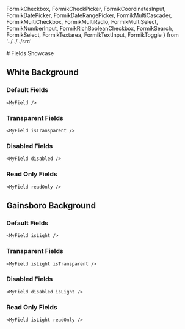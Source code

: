   FormikCheckbox,
  FormikCheckPicker,
  FormikCoordinatesInput,
  FormikDatePicker,
  FormikDateRangePicker,
  FormikMultiCascader,
  FormikMultiCheckbox,
  FormikMultiRadio,
  FormikMultiSelect,
  FormikNumberInput,
  FormikRichBooleanCheckbox,
  FormikSearch,
  FormikSelect,
  FormikTextarea,
  FormikTextInput,
  FormikToggle
} from '../../../src'

<DocumentationBox>
  # Fields Showcase

  ## White Background

  ### Default Fields

  `<MyField />`

  <Form>
    <LightBox>
      <FormikCheckbox {...FormikCheckboxStoryMeta.args} />
      <FormikCheckPicker {...FormikCheckPickerStoryMeta.args} />
      <FormikCoordinatesInput {...FormikCoordinatesInputStoryMeta.args} />
      <FormikDatePicker {...FormikDatePickerStoryMeta.args} />
      <FormikDateRangePicker {...FormikDateRangePickerStoryMeta.args} />
      <FormikMultiCascader {...FormikMultiCascaderStoryMeta.args} />
      <FormikMultiCheckbox {...FormikMultiCheckboxStoryMeta.args} />
      <FormikMultiRadio {...FormikMultiRadioStoryMeta.args} />
      <FormikMultiSelect {...FormikMultiSelectStoryMeta.args} />
      <FormikNumberInput {...FormikNumberInputStoryMeta.args} />
      <FormikRichBooleanCheckbox {...FormikRichBooleanCheckboxStoryMeta.args} />
      <FormikSearch {...FormikSearchStoryMeta.args} />
      <FormikSelect {...FormikSelectStoryMeta.args} />
      <FormikTextarea {...FormikTextareaStoryMeta.args} />
      <FormikTextInput {...FormikTextInputStoryMeta.args} />
      <FormikToggle {...FormikToggleStoryMeta.args} />
    </LightBox>
  </Form>

  ### Transparent Fields

  `<MyField isTransparent />`

  <Form>
    <LightBox>
      <FormikCheckbox {...FormikCheckboxStoryMeta.args} isTransparent />
      <FormikCheckPicker {...FormikCheckPickerStoryMeta.args} isTransparent />
      <FormikCoordinatesInput {...FormikCoordinatesInputStoryMeta.args} isTransparent />
      <FormikDatePicker {...FormikDatePickerStoryMeta.args} isTransparent />
      <FormikDateRangePicker {...FormikDateRangePickerStoryMeta.args} isTransparent />
      <FormikMultiCascader {...FormikMultiCascaderStoryMeta.args} isTransparent />
      <FormikMultiCheckbox {...FormikMultiCheckboxStoryMeta.args} isTransparent />
      <FormikMultiRadio {...FormikMultiRadioStoryMeta.args} isTransparent />
      <FormikMultiSelect {...FormikMultiSelectStoryMeta.args} isTransparent />
      <FormikNumberInput {...FormikNumberInputStoryMeta.args} isTransparent />
      <FormikRichBooleanCheckbox {...FormikRichBooleanCheckboxStoryMeta.args} isTransparent />
      <FormikSearch {...FormikSearchStoryMeta.args} isTransparent />
      <FormikSelect {...FormikSelectStoryMeta.args} isTransparent />
      <FormikTextarea {...FormikTextareaStoryMeta.args} isTransparent />
      <FormikTextInput {...FormikTextInputStoryMeta.args} isTransparent />
      <FormikToggle {...FormikToggleStoryMeta.args} isTransparent />
    </LightBox>
  </Form>

  ### Disabled Fields

  `<MyField disabled />`

  <Form>
    <LightBox>
      <FormikCheckbox {...FormikCheckboxStoryMeta.args} disabled />
      <FormikCheckPicker {...FormikCheckPickerStoryMeta.args} disabled />
      <FormikCoordinatesInput {...FormikCoordinatesInputStoryMeta.args} disabled />
      <FormikDatePicker {...FormikDatePickerStoryMeta.args} disabled />
      <FormikDateRangePicker {...FormikDateRangePickerStoryMeta.args} disabled />
      <FormikMultiCascader {...FormikMultiCascaderStoryMeta.args} disabled />
      <FormikMultiCheckbox {...FormikMultiCheckboxStoryMeta.args} disabled />
      <FormikMultiRadio {...FormikMultiRadioStoryMeta.args} disabled />
      <FormikMultiSelect {...FormikMultiSelectStoryMeta.args} disabled />
      <FormikNumberInput {...FormikNumberInputStoryMeta.args} disabled />
      <FormikRichBooleanCheckbox {...FormikRichBooleanCheckboxStoryMeta.args} disabled />
      <FormikSearch {...FormikSearchStoryMeta.args} disabled />
      <FormikSelect {...FormikSelectStoryMeta.args} disabled />
      <FormikTextarea {...FormikTextareaStoryMeta.args} disabled />
      <FormikTextInput {...FormikTextInputStoryMeta.args} disabled />
      <FormikToggle {...FormikToggleStoryMeta.args} disabled />
    </LightBox>
  </Form>

  ### Read Only Fields

  `<MyField readOnly />`

  <Form>
    <LightBox>
      <FormikCheckbox {...FormikCheckboxStoryMeta.args} readOnly />
      <FormikCheckPicker {...FormikCheckPickerStoryMeta.args} readOnly />
      <FormikCoordinatesInput {...FormikCoordinatesInputStoryMeta.args} readOnly />
      <FormikDatePicker {...FormikDatePickerStoryMeta.args} readOnly />
      <FormikDateRangePicker {...FormikDateRangePickerStoryMeta.args} readOnly />
      <FormikMultiCascader {...FormikMultiCascaderStoryMeta.args} readOnly />
      <FormikMultiCheckbox {...FormikMultiCheckboxStoryMeta.args} readOnly />
      <FormikMultiRadio {...FormikMultiRadioStoryMeta.args} readOnly />
      <FormikMultiSelect {...FormikMultiSelectStoryMeta.args} readOnly />
      <FormikNumberInput {...FormikNumberInputStoryMeta.args} readOnly />
      <FormikRichBooleanCheckbox {...FormikRichBooleanCheckboxStoryMeta.args} readOnly />
      <FormikSearch {...FormikSearchStoryMeta.args} readOnly />
      <FormikSelect {...FormikSelectStoryMeta.args} readOnly />
      <FormikTextarea {...FormikTextareaStoryMeta.args} readOnly />
      <FormikTextInput {...FormikTextInputStoryMeta.args} readOnly />
      <FormikToggle {...FormikToggleStoryMeta.args} readOnly />
    </LightBox>
  </Form>

  ## Gainsboro Background

  ### Default Fields

  `<MyField isLight />`

  <Form>
    <DarkBox>
      <FormikCheckbox {...FormikCheckboxStoryMeta.args} isLight />
      <FormikCheckPicker {...FormikCheckPickerStoryMeta.args} isLight />
      <FormikCoordinatesInput {...FormikCoordinatesInputStoryMeta.args} isLight />
      <FormikDatePicker {...FormikDatePickerStoryMeta.args} isLight />
      <FormikDateRangePicker {...FormikDateRangePickerStoryMeta.args} isLight />
      <FormikMultiCascader {...FormikMultiCascaderStoryMeta.args} isLight />
      <FormikMultiCheckbox {...FormikMultiCheckboxStoryMeta.args} isLight />
      <FormikMultiRadio {...FormikMultiRadioStoryMeta.args} isLight />
      <FormikMultiSelect {...FormikMultiSelectStoryMeta.args} isLight />
      <FormikNumberInput {...FormikNumberInputStoryMeta.args} isLight />
      <FormikRichBooleanCheckbox {...FormikRichBooleanCheckboxStoryMeta.args} isLight />
      <FormikSearch {...FormikSearchStoryMeta.args} isLight />
      <FormikSelect {...FormikSelectStoryMeta.args} isLight />
      <FormikTextarea {...FormikTextareaStoryMeta.args} isLight />
      <FormikTextInput {...FormikTextInputStoryMeta.args} isLight />
      <FormikToggle {...FormikToggleStoryMeta.args} isLight />
    </DarkBox>
  </Form>

  ### Transparent Fields

  `<MyField isLight isTransparent />`

  <Form>
    <DarkBox>
      <FormikCheckbox {...FormikCheckboxStoryMeta.args} isLight isTransparent />
      <FormikCheckPicker {...FormikCheckPickerStoryMeta.args} isLight isTransparent />
      <FormikCoordinatesInput {...FormikCoordinatesInputStoryMeta.args} isLight isTransparent />
      <FormikDatePicker {...FormikDatePickerStoryMeta.args} isLight isTransparent />
      <FormikDateRangePicker {...FormikDateRangePickerStoryMeta.args} isLight isTransparent />
      <FormikMultiCascader {...FormikMultiCascaderStoryMeta.args} isLight isTransparent />
      <FormikMultiCheckbox {...FormikMultiCheckboxStoryMeta.args} isLight isTransparent />
      <FormikMultiRadio {...FormikMultiRadioStoryMeta.args} isLight isTransparent />
      <FormikMultiSelect {...FormikMultiSelectStoryMeta.args} isLight isTransparent />
      <FormikNumberInput {...FormikNumberInputStoryMeta.args} isLight isTransparent />
      <FormikRichBooleanCheckbox {...FormikRichBooleanCheckboxStoryMeta.args} isLight isTransparent />
      <FormikSearch {...FormikSearchStoryMeta.args} isLight isTransparent />
      <FormikSelect {...FormikSelectStoryMeta.args} isLight isTransparent />
      <FormikTextarea {...FormikTextareaStoryMeta.args} isLight isTransparent />
      <FormikTextInput {...FormikTextInputStoryMeta.args} isLight isTransparent />
      <FormikToggle {...FormikToggleStoryMeta.args} isLight isTransparent />
    </DarkBox>
  </Form>

  ### Disabled Fields

  `<MyField disabled isLight />`

  <Form>
    <DarkBox>
      <FormikCheckbox {...FormikCheckboxStoryMeta.args} disabled isLight />
      <FormikCheckPicker {...FormikCheckPickerStoryMeta.args} disabled isLight />
      <FormikCoordinatesInput {...FormikCoordinatesInputStoryMeta.args} disabled isLight />
      <FormikDatePicker {...FormikDatePickerStoryMeta.args} disabled isLight />
      <FormikDateRangePicker {...FormikDateRangePickerStoryMeta.args} disabled isLight />
      <FormikMultiCascader {...FormikMultiCascaderStoryMeta.args} disabled isLight />
      <FormikMultiCheckbox {...FormikMultiCheckboxStoryMeta.args} disabled isLight />
      <FormikMultiRadio {...FormikMultiRadioStoryMeta.args} disabled isLight />
      <FormikMultiSelect {...FormikMultiSelectStoryMeta.args} disabled isLight />
      <FormikNumberInput {...FormikNumberInputStoryMeta.args} disabled isLight />
      <FormikRichBooleanCheckbox {...FormikRichBooleanCheckboxStoryMeta.args} disabled isLight />
      <FormikSearch {...FormikSearchStoryMeta.args} disabled isLight />
      <FormikSelect {...FormikSelectStoryMeta.args} disabled isLight />
      <FormikTextarea {...FormikTextareaStoryMeta.args} disabled isLight />
      <FormikTextInput {...FormikTextInputStoryMeta.args} disabled isLight />
      <FormikToggle {...FormikToggleStoryMeta.args} disabled isLight />
    </DarkBox>
  </Form>

  ### Read Only Fields

  `<MyField isLight readOnly />`

  <Form>
    <DarkBox>
      <FormikCheckbox {...FormikCheckboxStoryMeta.args} isLight readOnly />
      <FormikCheckPicker {...FormikCheckPickerStoryMeta.args} isLight readOnly />
      <FormikCoordinatesInput {...FormikCoordinatesInputStoryMeta.args} isLight readOnly />
      <FormikDatePicker {...FormikDatePickerStoryMeta.args} isLight readOnly />
      <FormikDateRangePicker {...FormikDateRangePickerStoryMeta.args} isLight readOnly />
      <FormikMultiCascader {...FormikMultiCascaderStoryMeta.args} isLight readOnly />
      <FormikMultiCheckbox {...FormikMultiCheckboxStoryMeta.args} isLight readOnly />
      <FormikMultiRadio {...FormikMultiRadioStoryMeta.args} isLight readOnly />
      <FormikMultiSelect {...FormikMultiSelectStoryMeta.args} isLight readOnly />
      <FormikNumberInput {...FormikNumberInputStoryMeta.args} isLight readOnly />
      <FormikRichBooleanCheckbox {...FormikRichBooleanCheckboxStoryMeta.args} isLight readOnly />
      <FormikSearch {...FormikSearchStoryMeta.args} isLight readOnly />
      <FormikSelect {...FormikSelectStoryMeta.args} isLight readOnly />
      <FormikTextarea {...FormikTextareaStoryMeta.args} isLight readOnly />
      <FormikTextInput {...FormikTextInputStoryMeta.args} isLight readOnly />
      <FormikToggle {...FormikToggleStoryMeta.args} isLight readOnly />
    </DarkBox>
  </Form>
</DocumentationBox>
